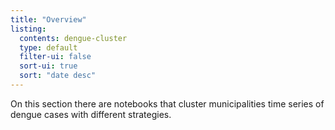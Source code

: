 ```yaml
---
title: "Overview"
listing:
  contents: dengue-cluster
  type: default
  filter-ui: false
  sort-ui: true
  sort: "date desc"
---
```


On this section there are notebooks that cluster municipalities time series of dengue cases with different strategies.
